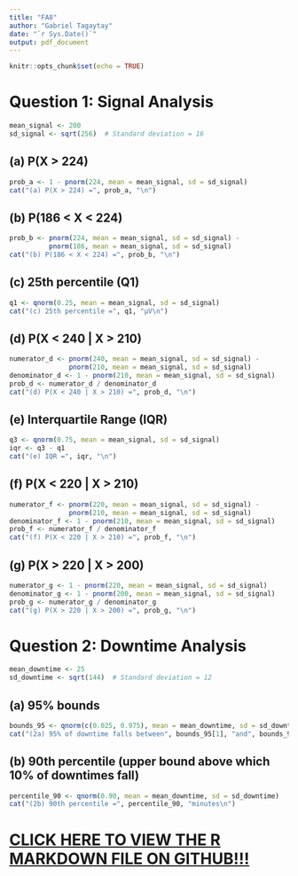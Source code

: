 ---
title: "FA8"
author: "Gabriel Tagaytay"
date: "`r Sys.Date()`"
output: pdf_document
---

```{r setup, include=FALSE}
knitr::opts_chunk$set(echo = TRUE)
```

# Question 1: Signal Analysis  
```{r}
mean_signal <- 200
sd_signal <- sqrt(256)  # Standard deviation = 16
```

## (a) P(X > 224)
```{r}
prob_a <- 1 - pnorm(224, mean = mean_signal, sd = sd_signal)
cat("(a) P(X > 224) =", prob_a, "\n")
```

## (b) P(186 < X < 224)
```{r}
prob_b <- pnorm(224, mean = mean_signal, sd = sd_signal) - 
          pnorm(186, mean = mean_signal, sd = sd_signal)
cat("(b) P(186 < X < 224) =", prob_b, "\n")
```

## (c) 25th percentile (Q1)
```{r}
q1 <- qnorm(0.25, mean = mean_signal, sd = sd_signal)
cat("(c) 25th percentile =", q1, "µV\n")
```

## (d) P(X < 240 | X > 210)
```{r}
numerator_d <- pnorm(240, mean = mean_signal, sd = sd_signal) - 
               pnorm(210, mean = mean_signal, sd = sd_signal)
denominator_d <- 1 - pnorm(210, mean = mean_signal, sd = sd_signal)
prob_d <- numerator_d / denominator_d
cat("(d) P(X < 240 | X > 210) =", prob_d, "\n")
```

## (e) Interquartile Range (IQR)
```{r}
q3 <- qnorm(0.75, mean = mean_signal, sd = sd_signal)
iqr <- q3 - q1
cat("(e) IQR =", iqr, "\n")
```

## (f) P(X < 220 | X > 210)
```{r}
numerator_f <- pnorm(220, mean = mean_signal, sd = sd_signal) - 
               pnorm(210, mean = mean_signal, sd = sd_signal)
denominator_f <- 1 - pnorm(210, mean = mean_signal, sd = sd_signal)
prob_f <- numerator_f / denominator_f
cat("(f) P(X < 220 | X > 210) =", prob_f, "\n")
```

## (g) P(X > 220 | X > 200)
```{r}
numerator_g <- 1 - pnorm(220, mean = mean_signal, sd = sd_signal)
denominator_g <- 1 - pnorm(200, mean = mean_signal, sd = sd_signal)
prob_g <- numerator_g / denominator_g
cat("(g) P(X > 220 | X > 200) =", prob_g, "\n")
```

# Question 2: Downtime Analysis
```{r}
mean_downtime <- 25
sd_downtime <- sqrt(144)  # Standard deviation = 12
```

## (a) 95% bounds
```{r}
bounds_95 <- qnorm(c(0.025, 0.975), mean = mean_downtime, sd = sd_downtime)
cat("(2a) 95% of downtime falls between", bounds_95[1], "and", bounds_95[2], "minutes\n")
```

## (b) 90th percentile (upper bound above which 10% of downtimes fall)
```{r}
percentile_90 <- qnorm(0.90, mean = mean_downtime, sd = sd_downtime)
cat("(2b) 90th percentile =", percentile_90, "minutes\n")
```  

# [CLICK HERE TO VIEW THE R MARKDOWN FILE ON GITHUB!!!](https://github.com/gabriyeeel/Formattive-Assessments-Files/blob/main/SA1.Rmd)
